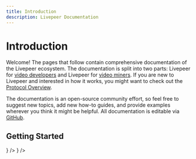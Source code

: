 ```yaml
---
title: Introduction
description: Livepeer Documentation
---
```


# Introduction

Welcome! The pages that follow contain comprehensive documentation of the
Livepeer ecosystem. The documentation is split into two parts: Livepeer for
[video developers](/docs/video-developers/overview) and Livepeer for
[video miners](/docs/video-miners/overview). If you are new to Livepeer and
interested in how it works, you might want to check out the
[Protocol Overview](/docs/protocol/core-concepts/overview).

The documentation is an open-source community effort, so feel free to suggest
new topics, add new how-to guides, and provide examples wherever you think it
might be helpful. All documentation is editable via
[GitHub](https://github.com/livepeer/livepeer-org/tree/master/docs).

## Getting Started

<DocsCardsContainer>
  <DocsCard
    key={1}
    title="For Video Developers"
    description="Build powerful video applications with Livepeer at a fraction of the cost."
    href="/docs/video-developers/overview"
    ctaText="Start"
    icon={
      <svg
        width="56"
        height="56"
        viewBox="0 0 56 56"
        fill="none"
        xmlns="http://www.w3.org/2000/svg">
        <rect width="56" height="56" rx="28" fill="#00EB88" />
        <path
          d="M32.6667 35L39.6667 28L32.6667 21"
          stroke="#131418"
          strokeWidth="1.75"
          strokeLinecap="round"
          strokeLinejoin="round"
        />
        <path
          d="M23.3333 21L16.3333 28L23.3333 35"
          stroke="#131418"
          strokeWidth="1.75"
          strokeLinecap="round"
          strokeLinejoin="round"
        />
      </svg>
    }
  />
  <DocsCard
    key={2}
    title="For Video Miners"
    description="Mine video on the Livepeer network in exchange for LPT and ETH."
    href="/docs/video-miners/overview"
    ctaText="Start"
    icon={<IconMine />}
  />
</DocsCardsContainer>
